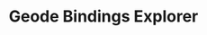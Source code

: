 ---
title: Geode Bindings Explorer
description: Explore Geometry Dash bindings for versions 1.92 and up!
template: splash
hero:
  tagline: Explore Geometry Dash bindings for versions 1.92 and up!
  image:
    file: ../../assets/logo.png
  actions:
    - text: Select a version
      link: /bindings-explorer/version-select
      icon: right-arrow
    - text: Show random class (broken)
      link: /bindings-explorer/random-class
      icon: '<svg xmlns="http://www.w3.org/2000/svg" width="16" height="16" fill="currentColor" class="bi bi-bar-chart-fill" viewBox="0 0 16 16"><path d="M1 11a1 1 0 0 1 1-1h2a1 1 0 0 1 1 1v3a1 1 0 0 1-1 1H2a1 1 0 0 1-1-1zm5-4a1 1 0 0 1 1-1h2a1 1 0 0 1 1 1v7a1 1 0 0 1-1 1H7a1 1 0 0 1-1-1zm5-5a1 1 0 0 1 1-1h2a1 1 0 0 1 1 1v12a1 1 0 0 1-1 1h-2a1 1 0 0 1-1-1z"/></svg>'
      variant: minimal
---